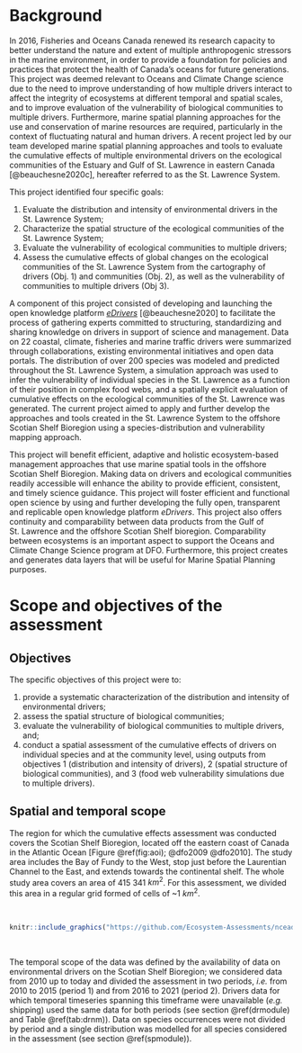 # Background

In 2016, Fisheries and Oceans Canada renewed its research capacity to better understand the nature and extent of multiple anthropogenic stressors in the marine environment, in order to provide a foundation for policies and practices that protect the health of Canada’s oceans for future generations. This project was deemed relevant to Oceans and Climate Change science due to the need to  improve understanding of how multiple drivers interact to affect the integrity of ecosystems at different temporal and spatial scales, and to improve evaluation of the vulnerability of biological communities to multiple drivers. Furthermore, marine spatial planning approaches for the use and conservation of marine resources are required, particularly in the context of fluctuating natural and human drivers. A recent project led by our team developed marine spatial planning approaches and tools to evaluate the cumulative effects of multiple environmental drivers on the ecological communities of the Estuary and Gulf of St. Lawrence in eastern Canada [@beauchesne2020c], hereafter referred to as the St. Lawrence System. 

This  project identified four specific goals:

1. Evaluate the distribution and intensity of environmental drivers in the St. Lawrence System;
2. Characterize the spatial structure of the ecological communities of the St. Lawrence System;
3. Evaluate the vulnerability of ecological communities to multiple drivers;
4. Assess the cumulative effects of global changes on the ecological communities of the St. Lawrence System from the cartography of drivers (Obj. 1) and communities (Obj. 2), as well as the vulnerability of communities to multiple drivers (Obj 3).

A component of this project consisted of developing and launching the open knowledge platform [*eDrivers*](https://david-beauchesne.shinyapps.io/edriversapp/) [@beauchesne2020] to facilitate the process of gathering experts committed to structuring, standardizing and sharing knowledge on drivers in support of science and management. Data on 22 coastal, climate, fisheries and marine traffic drivers were summarized through collaborations, existing environmental initiatives and open data portals. The distribution of over 200 species was modeled and predicted throughout the St. Lawrence System, a simulation approach was used to infer the vulnerability of individual species in the St. Lawrence as a function of their position in complex food webs, and a spatially explicit evaluation of cumulative effects on the ecological communities of the St. Lawrence was generated. The current project aimed to apply and further develop the approaches and tools created in the St. Lawrence System to the offshore Scotian Shelf Bioregion using a species-distribution and vulnerability mapping approach. 

This project will benefit efficient, adaptive and holistic ecosystem-based management approaches that use marine spatial tools in the offshore Scotian Shelf Bioregion. Making data on drivers and ecological communities readily accessible will enhance the ability to provide efficient, consistent, and timely science guidance. This project will foster efficient and functional open science by using and further developing the fully open, transparent and replicable open knowledge platform *eDrivers*. This project also offers continuity and comparability between data products from the Gulf of St. Lawrence and the offshore Scotian Shelf bioregion. Comparability between ecosystems is an important aspect to support the Oceans and Climate Change Science program at DFO. Furthermore, this project creates and generates data layers that will be useful for Marine Spatial Planning purposes.


# Scope and objectives of the assessment

## Objectives {#objectives}

The specific objectives of this project were to: 

1. provide a systematic characterization of the distribution and intensity of environmental drivers;
2. assess the spatial structure of biological communities;
3. evaluate the vulnerability of biological communities to multiple drivers, and;
4. conduct a spatial assessment of the cumulative effects of drivers on individual species and at the community level, using outputs from objectives 1 (distribution and intensity of drivers), 2 (spatial structure of biological communities), and 3 (food web vulnerability simulations due to multiple drivers).


## Spatial and temporal scope {#scope}

The region for which the cumulative effects assessment was conducted covers the Scotian Shelf Bioregion, located off the eastern coast of Canada in the Atlantic Ocean [Figure \@ref(fig:aoi); @dfo2009 @dfo2010]. The study area includes the Bay of Fundy to the West, stop just before the Laurentian Channel to the East, and extends towards the continental shelf. The whole study area covers an area of 415 341 $km^2$. For this assessment, we divided this area in a regular grid formed of cells of ~1 $km^2$. 


<br/>

```r
knitr::include_graphics("https://github.com/Ecosystem-Assessments/nceadfo/blob/main/figures/atlas/aoi/aoi.png?raw=true")
```

<br/>

The temporal scope of the data was defined by the availability of data on environmental drivers on the Scotian Shelf Bioregion; we considered data from 2010 up to today and divided the assessment in two periods, *i.e.* from 2010 to 2015 (period 1) and from 2016 to 2021 (period 2). Drivers data for which temporal timeseries spanning this timeframe were unavailable (*e.g.* shipping) used the same data for both periods (see section \@ref(drmodule) and Table \@ref(tab:drnm)). Data on species occurrences were not divided by period and a single distribution was modelled for all species considered in the assessment (see section \@ref(spmodule)).


